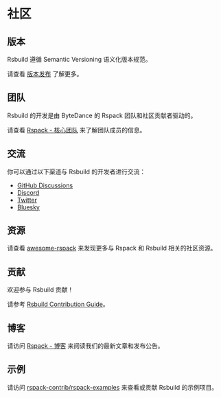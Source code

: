 # 社区

## 版本

Rsbuild 遵循 Semantic Versioning 语义化版本规范。

请查看 [版本发布](/community/releases/index) 了解更多。

## 团队

Rsbuild 的开发是由 ByteDance 的 Rspack 团队和社区贡献者驱动的。

请查看 [Rspack - 核心团队](https://www.rspack.dev/zh/misc/team/core-team) 来了解团队成员的信息。

## 交流

你可以通过以下渠道与 Rsbuild 的开发者进行交流：

- [GitHub Discussions](https://github.com/web-infra-dev/rsbuild/discussions)
- [Discord](https://discord.com/invite/XsaKEEk4mW)
- [Twitter](https://twitter.com/rspack_dev)
- [Bluesky](https://bsky.app/profile/rspack.dev)

## 资源

请查看 [awesome-rspack](https://github.com/web-infra-dev/awesome-rspack) 来发现更多与 Rspack 和 Rsbuild 相关的社区资源。

## 贡献

欢迎参与 Rsbuild 贡献！

请参考 [Rsbuild Contribution Guide](https://github.com/web-infra-dev/rsbuild/blob/main/CONTRIBUTING.md)。

## 博客

请访问 [Rspack - 博客](https://www.rspack.dev/zh/blog/index) 来阅读我们的最新文章和发布公告。

## 示例

请访问 [rspack-contrib/rspack-examples](https://github.com/rspack-contrib/rspack-examples) 来查看或贡献 Rsbuild 的示例项目。
